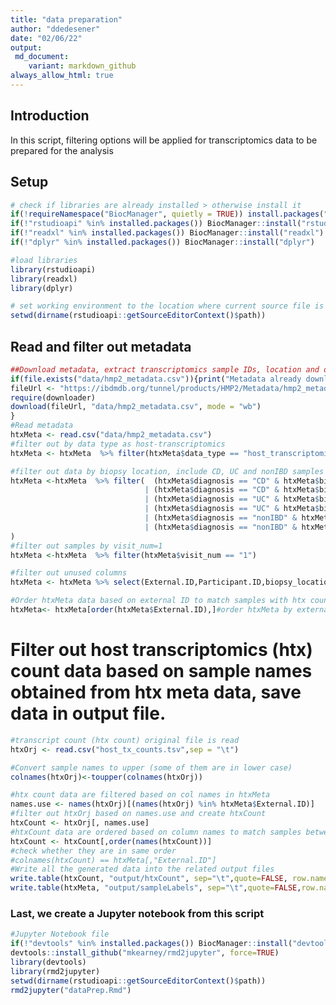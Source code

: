```yaml
---
title: "data preparation"
author: "ddedesener"
date: "02/06/22"
output:
 md_document:
    variant: markdown_github
always_allow_html: true
---
```

## Introduction
In this script, filtering options will be applied for transcriptomics data to be prepared for the analysis

## Setup
```r
# check if libraries are already installed > otherwise install it
if(!requireNamespace("BiocManager", quietly = TRUE)) install.packages("BiocManager",repos = "http://cran.us.r-project.org")
if(!"rstudioapi" %in% installed.packages()) BiocManager::install("rstudioapi")
if(!"readxl" %in% installed.packages()) BiocManager::install("readxl")
if(!"dplyr" %in% installed.packages()) BiocManager::install("dplyr")

#load libraries
library(rstudioapi)
library(readxl)
library(dplyr)

# set working environment to the location where current source file is saved into.
setwd(dirname(rstudioapi::getSourceEditorContext()$path))
```

## Read and filter out metadata 
```r
##Download metadata, extract transcriptomics sample IDs, location and disorders.
if(file.exists("data/hmp2_metadata.csv")){print("Metadata already downloaded")}else{
fileUrl <- "https://ibdmdb.org/tunnel/products/HMP2/Metadata/hmp2_metadata.csv?accessType=DOWNLOAD"
require(downloader)
download(fileUrl, "data/hmp2_metadata.csv", mode = "wb")
}
#Read metadata
htxMeta <- read.csv("data/hmp2_metadata.csv")
#filter out by data type as host-transcriptomics
htxMeta <- htxMeta  %>% filter(htxMeta$data_type == "host_transcriptomics")

#filter out data by biopsy location, include CD, UC and nonIBD samples from ileum and rectum location 
htxMeta <-htxMeta  %>% filter(  (htxMeta$diagnosis == "CD" & htxMeta$biopsy_location=="Ileum") 
                              | (htxMeta$diagnosis == "CD" & htxMeta$biopsy_location=="Rectum")
                              | (htxMeta$diagnosis == "UC" & htxMeta$biopsy_location=="Ileum") 
                              | (htxMeta$diagnosis == "UC" & htxMeta$biopsy_location=="Rectum") 
                              | (htxMeta$diagnosis == "nonIBD" & htxMeta$biopsy_location=="Rectum") 
                              | (htxMeta$diagnosis == "nonIBD" & htxMeta$biopsy_location=="Ileum") 
)
#filter out samples by visit_num=1
htxMeta <-htxMeta  %>% filter(htxMeta$visit_num == "1")

#filter out unused columns
htxMeta <- htxMeta %>% select(External.ID,Participant.ID,biopsy_location,diagnosis )

#Order htxMeta data based on external ID to match samples with htx count correctly
htxMeta<- htxMeta[order(htxMeta$External.ID),]#order htxMeta by external ID
```

# Filter out host transcriptomics (htx) count data based on sample names obtained from htx meta data, save data in output file.
```r
#transcript count (htx count) original file is read
htxOrj <- read.csv("host_tx_counts.tsv",sep = "\t")

#Convert sample names to upper (some of them are in lower case)
colnames(htxOrj)<-toupper(colnames(htxOrj))

#htx count data are filtered based on col names in htxMeta
names.use <- names(htxOrj)[(names(htxOrj) %in% htxMeta$External.ID)]
#filter out htxOrj based on names.use and create htxCount
htxCount <- htxOrj[, names.use]
#htxCount data are ordered based on column names to match samples between htxCount and sampleLabels
htxCount <- htxCount[,order(names(htxCount))]
#check whether they are in same order
#colnames(htxCount) == htxMeta[,"External.ID"]
#Write all the generated data into the related output files 
write.table(htxCount, "output/htxCount", sep="\t",quote=FALSE, row.names = TRUE )
write.table(htxMeta, "output/sampleLabels", sep="\t",quote=FALSE,row.names = FALSE, col.names = FALSE)
```

### Last, we create a Jupyter notebook from this script
```r
#Jupyter Notebook file
if(!"devtools" %in% installed.packages()) BiocManager::install("devtools")
devtools::install_github("mkearney/rmd2jupyter", force=TRUE)
library(devtools)
library(rmd2jupyter)
setwd(dirname(rstudioapi::getSourceEditorContext()$path))
rmd2jupyter("dataPrep.Rmd")
```